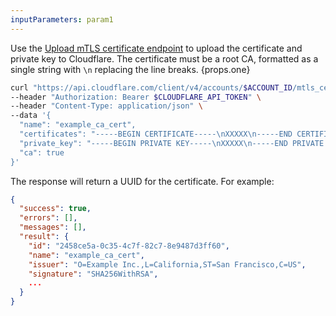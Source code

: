 ```yaml
---
inputParameters: param1
---
```



Use the [Upload mTLS certificate endpoint](/api/resources/mtls_certificates/methods/create/) to upload the certificate and private key to Cloudflare. The certificate must be a root CA, formatted as a single string with `\n` replacing the line breaks. {props.one}

```bash
curl "https://api.cloudflare.com/client/v4/accounts/$ACCOUNT_ID/mtls_certificates" \
--header "Authorization: Bearer $CLOUDFLARE_API_TOKEN" \
--header "Content-Type: application/json" \
--data '{
  "name": "example_ca_cert",
  "certificates": "-----BEGIN CERTIFICATE-----\nXXXXX\n-----END CERTIFICATE-----",
  "private_key": "-----BEGIN PRIVATE KEY-----\nXXXXX\n-----END PRIVATE KEY-----",
  "ca": true
}'
```

The response will return a UUID for the certificate. For example:

```json null {6}
{
  "success": true,
  "errors": [],
  "messages": [],
  "result": {
    "id": "2458ce5a-0c35-4c7f-82c7-8e9487d3ff60",
    "name": "example_ca_cert",
    "issuer": "O=Example Inc.,L=California,ST=San Francisco,C=US",
    "signature": "SHA256WithRSA",
    ...
  }
}
```
